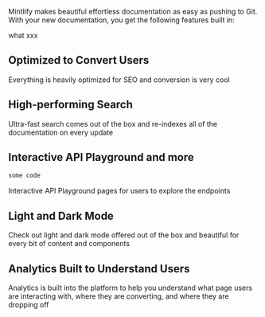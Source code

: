 Mintlify makes beautiful effortless documentation as easy as pushing to Git. With your new documentation, you get the following features built in:

what xxx

## Optimized to Convert Users

Everything is heavily optimized for SEO and conversion is very cool

## High-performing Search

Ultra-fast search comes out of the box and re-indexes all of the documentation on every update

## Interactive API Playground and more

```js
some code
```

Interactive API Playground pages for users to explore the endpoints

## Light and Dark Mode

Check out light and dark mode offered out of the box and beautiful for every bit of content and components

## Analytics Built to Understand Users

Analytics is built into the platform to help you understand what page users are interacting with, where they are converting, and where they are dropping off